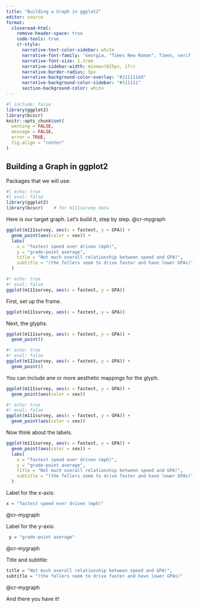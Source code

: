 ```yaml
---
title: "Building a Graph in ggplot2"
editor: source
format:
  closeread-html:
    remove-header-space: true
    code-tools: true
    cr-style:
      narrative-text-color-sidebar: white
      narrative-font-family: 'Georgia, "Times New Roman", Times, serif'
      narrative-font-size: 1.1rem
      narrative-sidebar-width: minmax(625px, 1fr)
      narrative-border-radius: 5px
      narrative-background-color-overlay: "#111111dd"
      narrative-background-color-sidebar: "#111111"
      section-background-color: white
---
```


```{=html}
<style>

  #quarto-document-content h1 {
    font-weight: 500;
    font-size: 2.3em;
    line-height: 1.1;
    margin-top: 0;
  }

  .cr-section  .narrative-col  > *:first-child {
    padding-block-start: 10svh;
  }
  
  .cr-section {
    margin-bottom: 30px;
  }
</style>
```

```r
#| include: false
library(ggplot2)
library(bcscr)
knitr::opts_chunk$set(
  warning = FALSE,
  message = FALSE,
  error = TRUE,
  fig.align = "center"
)
```

::: {.cr-section}

# Building a Graph in ggplot2

:::{focus-on=""}
Packages that we will use:

```r
#| echo: true
#| eval: false
library(ggplot2)
library(bcscr)    # for m111survey data
```
:::

Here is our target graph.  Let's build it, step by step. @cr-mygraph




::: {#cr-mygraph .scale-to-fill}
```r
ggplot(m111survey, aes(x = fastest, y = GPA)) +
  geom_point(aes(color = sex)) +
  labs(
    x = "fastest speed ever driven (mph)",
    y = "grade-point average",
    title = "Not much overall relationship between speed and GPA!",
    subtitle = "(the fellers seem to drive faster and have lower GPAs)"
  )
```
:::


:::{#cr-frame .scale-to-fill}
```r
#! echo: true
#! eval: false
ggplot(m111survey, aes(x = fastest, y = GPA))
```
:::

:::{focus-on="cr-frame"}
First, set up the frame.

```r
ggplot(m111survey, aes(x = fastest, y = GPA))
```
:::



:::{focus-on="cr-glyphs"}
Next, the glyphs.

```r
ggplot(m111survey, aes(x = fastest, y = GPA)) +
  geom_point()
```
:::

:::{#cr-glyphs .scale-to-fill}
```r
#! echo: true
#! eval: false
ggplot(m111survey, aes(x = fastest, y = GPA)) +
  geom_point()
```
:::



:::{focus-on="cr-aes"}
You can include ane or more aesthetic mappings for the glyph.

```r
ggplot(m111survey, aes(x = fastest, y = GPA)) +
  geom_point(aes(color = sex))
```
:::

:::{#cr-aes .scale-to-fill}
```r
#! echo: true
#! eval: false
ggplot(m111survey, aes(x = fastest, y = GPA)) +
  geom_point(aes(color = sex))
```
:::



:::{focus-on="cr-mygraph" .scale-to-fill}
Now think about the labels.

```r
ggplot(m111survey, aes(x = fastest, y = GPA)) +
  geom_point(aes(color = sex)) +
  labs(
    x = "fastest speed ever driven (mph)",
    y = "grade-point average",
    title = "Not much overall relationship between speed and GPA!",
    subtitle = "(the fellers seem to drive faster and have lower GPAs)"
  )
```
:::




::: {focus-on="cr-mygraph" pan-to="0%, -90%" scale-by="2.0"}
Label for the x-axis:


```r
x = "fastest speed ever driven (mph)"
```
:::

@cr-mygraph

::: {focus-on="cr-mygraph" pan-to="90%, 0%" scale-by="2.0"}
Label for the y-axis:

```r
 y = "grade-point average"
```
::: 


@cr-mygraph

::: {focus-on="cr-mygraph" pan-to="30%, 90%" scale-by="1.7"}
Title and subtitle:

```r
title = "Not much overall relationship between speed and GPA!",
subtitle = "(the fellers seem to drive faster and have lower GPAs)"
```
:::


@cr-mygraph

And there you have it!

:::

